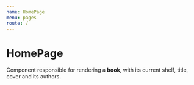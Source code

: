 ```yaml
---
name: HomePage
menu: pages
route: /
---
```


# HomePage

Component responsible for rendering a **book**, with its current shelf, title, cover and its authors.